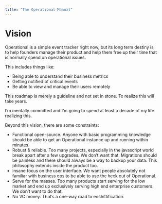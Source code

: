 ```yaml
---
title: "The Operational Manual"
---
```


# Vision

Operational is a simple event tracker right now, but its long term destiny is to help founders manage their product and help them free up their time that is normally spend on operational issues.

This includes things like:

- Being able to understand their business metrics
- Getting notified of critical events
- Be able to view and manage their users remotely

This roadmap is merely a guideline and not set in stone. To realize this will take years.

 I’m mentally committed and I’m going to spend at least a decade of my life realizing this.

Beyond this vision, there are some constraints:

- Functional open-source. Anyone with basic programming knowledge should be able to get an Operational instance up and running within minutes.
- Robust & reliable. Too many projects, especially in the javascript world break apart after a few upgrades. We don’t want that. Migrations should be painless and there should always be a way to backup your data. This philosophy extends inside the product too.
- Insane focus on the user interface. We want people absolutely not familiar with business ops to be able to use the heck out of Operational.
- Serve for the masses. Too many products start serving for the low market and end up exclusively serving high end enterprise customers. We don’t want to do that.
- No VC money. That’s a one-way road to enshittification.
